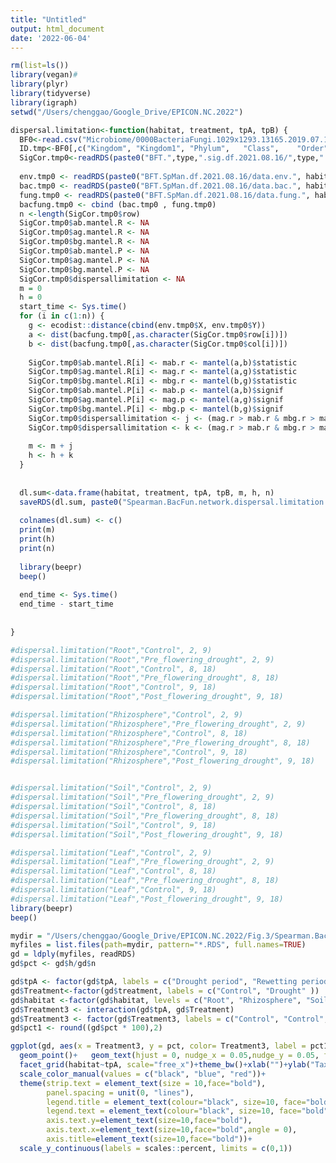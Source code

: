 ```yaml
---
title: "Untitled"
output: html_document
date: '2022-06-04'
---
```




```r
rm(list=ls())
library(vegan)#
library(plyr) 
library(tidyverse) 
library(igraph)
setwd("/Users/chenggao/Google_Drive/EPICON.NC.2022")

dispersal.limitation<-function(habitat, treatment, tpA, tpB) {
  BF0<-read.csv("Microbiome/0000BacteriaFungi.1029x1293.13165.2019.07.10.csv", head = T, row.names = 1)
  ID.tmp<-BF0[,c("Kingdom", "Kingdom1", "Phylum",   "Class",    "Order",    "Family",   "Genus",    "Funguild", "OTU.ID",   "Morph",    "Morph1")]
  SigCor.tmp0<-readRDS(paste0("BFT.",type,".sig.df.2021.08.16/",type,".Rsig.Bac-Fung.",habitat,".", treatment,".",tpA,".",tpB,".",fq,".",abu,".RDS"))
  
  env.tmp0 <- readRDS(paste0("BFT.SpMan.df.2021.08.16/data.env.", habitat, "." ,treatment,".",tpA,".",tpB,".",fq,".",abu,".RDS"))
  bac.tmp0 <- readRDS(paste0("BFT.SpMan.df.2021.08.16/data.bac.", habitat, "." ,treatment,".",tpA,".",tpB,".",fq,".",abu,".RDS"))
  fung.tmp0 <- readRDS(paste0("BFT.SpMan.df.2021.08.16/data.fung.", habitat, "." ,treatment,".",tpA,".",tpB,".",fq,".",abu,".RDS"))
  bacfung.tmp0 <- cbind (bac.tmp0 , fung.tmp0)
  n <-length(SigCor.tmp0$row)
  SigCor.tmp0$ab.mantel.R <- NA
  SigCor.tmp0$ag.mantel.R <- NA
  SigCor.tmp0$bg.mantel.R <- NA
  SigCor.tmp0$ab.mantel.P <- NA
  SigCor.tmp0$ag.mantel.P <- NA
  SigCor.tmp0$bg.mantel.P <- NA
  SigCor.tmp0$dispersallimitation <- NA
  m = 0
  h = 0
  start_time <- Sys.time()
  for (i in c(1:n)) {
    g <- ecodist::distance(cbind(env.tmp0$X, env.tmp0$Y))
    a <- dist(bacfung.tmp0[,as.character(SigCor.tmp0$row[i])])
    b <- dist(bacfung.tmp0[,as.character(SigCor.tmp0$col[i])])
    
    SigCor.tmp0$ab.mantel.R[i] <- mab.r <- mantel(a,b)$statistic
    SigCor.tmp0$ag.mantel.R[i] <- mag.r <- mantel(a,g)$statistic 
    SigCor.tmp0$bg.mantel.R[i] <- mbg.r <- mantel(b,g)$statistic
    SigCor.tmp0$ab.mantel.P[i] <- mab.p <- mantel(a,b)$signif
    SigCor.tmp0$ag.mantel.P[i] <- mag.p <- mantel(a,g)$signif 
    SigCor.tmp0$bg.mantel.P[i] <- mbg.p <- mantel(b,g)$signif
    SigCor.tmp0$dispersallimitation <- j <- (mag.r > mab.r & mbg.r > mab.r & mag.p < 0.01 & mbg.p < 0.01 & mab.p < 0.01) 
    SigCor.tmp0$dispersallimitation <- k <- (mag.r > mab.r & mbg.r > mab.r ) 
    
    m <- m + j
    h <- h + k
  }
  
  
  dl.sum<-data.frame(habitat, treatment, tpA, tpB, m, h, n)
  saveRDS(dl.sum, paste0("Spearman.BacFun.network.dispersal.limitation.2021.09.07/Spearman.net.disper.limit.", habitat, "." ,treatment,".",tpA,".",tpB,".RDS"))
  
  colnames(dl.sum) <- c()
  print(m)
  print(h)
  print(n)
  
  library(beepr)
  beep()
  
  end_time <- Sys.time()
  end_time - start_time
  
  
}

#dispersal.limitation("Root","Control", 2, 9)
#dispersal.limitation("Root","Pre_flowering_drought", 2, 9)
#dispersal.limitation("Root","Control", 8, 18)
#dispersal.limitation("Root","Pre_flowering_drought", 8, 18)
#dispersal.limitation("Root","Control", 9, 18)
#dispersal.limitation("Root","Post_flowering_drought", 9, 18)

#dispersal.limitation("Rhizosphere","Control", 2, 9)
#dispersal.limitation("Rhizosphere","Pre_flowering_drought", 2, 9)
#dispersal.limitation("Rhizosphere","Control", 8, 18)
#dispersal.limitation("Rhizosphere","Pre_flowering_drought", 8, 18)
#dispersal.limitation("Rhizosphere","Control", 9, 18)
#dispersal.limitation("Rhizosphere","Post_flowering_drought", 9, 18)


#dispersal.limitation("Soil","Control", 2, 9)
#dispersal.limitation("Soil","Pre_flowering_drought", 2, 9)
#dispersal.limitation("Soil","Control", 8, 18)
#dispersal.limitation("Soil","Pre_flowering_drought", 8, 18)
#dispersal.limitation("Soil","Control", 9, 18)
#dispersal.limitation("Soil","Post_flowering_drought", 9, 18)

#dispersal.limitation("Leaf","Control", 2, 9)
#dispersal.limitation("Leaf","Pre_flowering_drought", 2, 9)
#dispersal.limitation("Leaf","Control", 8, 18)
#dispersal.limitation("Leaf","Pre_flowering_drought", 8, 18)
#dispersal.limitation("Leaf","Control", 9, 18)
#dispersal.limitation("Leaf","Post_flowering_drought", 9, 18)
library(beepr)
beep()

mydir = "/Users/chenggao/Google_Drive/EPICON.NC.2022/Fig.3/Spearman.BacFun.network.dispersal.limitation.2022.05.31"
myfiles = list.files(path=mydir, pattern="*.RDS", full.names=TRUE)
gd = ldply(myfiles, readRDS)
gd$pct <- gd$h/gd$n

gd$tpA <- factor(gd$tpA, labels = c("Drought period", "Rewetting period"))
gd$Treatment<-factor(gd$treatment, labels = c("Control", "Drought" ))
gd$habitat <-factor(gd$habitat, levels = c("Root", "Rhizosphere", "Soil", "Leaf"))
gd$Treatment3 <- interaction(gd$tpA, gd$Treatment)
gd$Treatment3 <- factor(gd$Treatment3, labels = c("Control", "Control", "Drought", "Rewetting"))
gd$pct1 <- round((gd$pct * 100),2)

ggplot(gd, aes(x = Treatment3, y = pct, color= Treatment3, label = pct1)) +
  geom_point()+   geom_text(hjust = 0, nudge_x = 0.05,nudge_y = 0.05, fontface = "bold")+
  facet_grid(habitat~tpA, scale="free_x")+theme_bw()+xlab("")+ylab("Taxon-Taxon-Space Association (% network links)")+
  scale_color_manual(values = c("black", "blue", "red"))+
  theme(strip.text = element_text(size = 10,face="bold"),
        panel.spacing = unit(0, "lines"),
        legend.title = element_text(colour="black", size=10, face="bold"),
        legend.text = element_text(colour="black", size=10, face="bold"),
        axis.text.y=element_text(size=10,face="bold"),
        axis.text.x=element_text(size=10,face="bold",angle = 0),
        axis.title=element_text(size=10,face="bold"))+
  scale_y_continuous(labels = scales::percent, limits = c(0,1))

```

